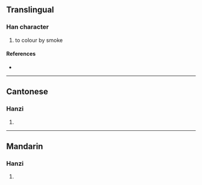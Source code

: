 {{character info/new}}
==Translingual==

===Han character===
{{Han char|rn=86|rad=火|as=09|sn=13|four=99880|canj=FHDF|ids=⿰火秋}}

# to colour by smoke

====References====
* {{Han ref|kx=0676.080|dkj=19182|hdz=32218.110|uh=714D|ud=29005|bh=DEA2|bd=56994}}

----

==Cantonese==

===Hanzi===
{{yue-hanzi|jyut=|y=chau1}}

# {{defn|lang=yue|sort=火09}}

----

==Mandarin==

===Hanzi===
{{cmn-hanzi|pin=[[jiǎo]] ([[jiao3]])|wg=chiao<sup>3</sup>}}

# {{defn|lang=cmn|sort=火09}}